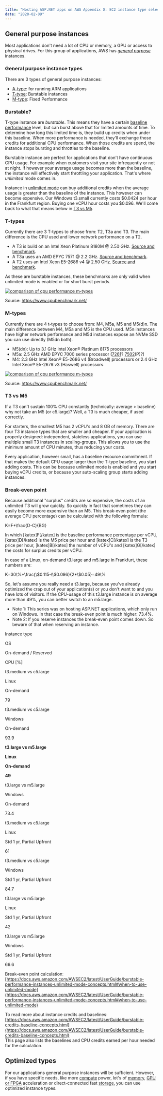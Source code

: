 ```yaml
---
title: "Hosting ASP.NET apps on AWS Appendix D: EC2 instance type selection"
date: "2020-02-09"
---
```


## General purpose instances

Most applications don't need a lot of CPU or memory, a GPU or access to physical drives. For this group of applications, AWS has _[general purpose](https://aws.amazon.com/ec2/instance-types/#General_Purpose)_ instances.

### General purpose instance types

There are 3 types of general purpose instances:

- [A-type](https://aws.amazon.com/ec2/instance-types/a1/): for running ARM applications
- [T-type](https://aws.amazon.com/ec2/instance-types/#Burstable_Performance_Instances): Burstable instances
- [M-type](https://aws.amazon.com/ec2/instance-types/m5/): Fixed Performance

### Burstable?

T-type instance are _burstable_. This means they have a certain [baseline performance](https://docs.aws.amazon.com/AWSEC2/latest/UserGuide/burstable-credits-baseline-concepts.html) level, but can burst above that for limited amounts of time. To determine how long this limited time is, they build up credits when under this baseline. When more performance is needed, they'll exchange those credits for additional CPU performance. When those credits are spend, the instance stops bursting and throttles to the baseline.

Burstable instance are perfect for applications that don't have continuous CPU usage. For example when customers visit your site infrequently or not at night. If however your average usage becomes more than the baseline, the instance will effectively start throttling your application. That's where _unlimited_ mode comes in.

Instance in [unlimited mode](https://docs.aws.amazon.com/AWSEC2/latest/UserGuide/burstable-performance-instances-unlimited-mode.html) can buy additional credits when the average usage is greater than the baseline of the instance. This however can become expensive. Our Windows t3.small currently costs $0.0424 per hour in the Frankfurt region. Buying one vCPU hour costs you $0.096. We'll come back to what that means below in [T3 vs M5](#t3-vs-m5).

### T-types

Currently there are 3 T-types to choose from: T2, T3a and T3. The main difference is the CPU used and lower network performance on a T2.

- A T3 is build on an Intel Xeon Platinum 8180M @ 2.50 GHz. [Source and benchmark](https://browser.geekbench.com/v4/cpu/13000395).
- A T3a uses an AMD EPYC 7571 @ 2.2 GHz. [Source and benchmark](https://browser.geekbench.com/v4/cpu/13000157).
- A T2 uses an Intel Xeon E5-2686 v4 @ 2.50 GHz. [Source and benchmark](https://browser.geekbench.com/v4/cpu/13000213).

As these are burstable instances, these benchmarks are only valid when unlimited mode is enabled or for short burst periods.

[![comparison of cpu performance m-types](images/appD-02.png)](https://blog.jodibooks.com/wp-content/uploads/2020/02/appD-02.png)

Source: https://www.cpubenchmark.net/

### M-types

Currently there are 4 t-types to choose from: M4, M5a, M5 and M5(d)n. The main difference between M4, M5a and M5 is the CPU used. M5n instances have higher network performance and M5d instances expose an NVMe SSD you can use directly (M5dn both).

- M5(dn): Up to 3.1 GHz Intel Xeon® Platinum 8175 processors
- M5a: 2.5 GHz AMD EPYC 7000 series processor ([7261](https://en.wikipedia.org/wiki/Epyc#First_generation_Epyc_(Naples))? [7502](https://en.wikipedia.org/wiki/Epyc#Second_generation_Epyc_(Rome))(P)?)
- M4: 2.3 GHz Intel Xeon® E5-2686 v4 (Broadwell) processors or 2.4 GHz Intel Xeon® E5-2676 v3 (Haswell) processors

[![comparison of cpu performance m-types](images/appD-02.png)](https://blog.jodibooks.com/wp-content/uploads/2020/02/appD-02.png)

Source: https://www.cpubenchmark.net/

### T3 vs M5

If a T3 can't sustain 100% CPU constantly (technically: average > baseline) why not take an M5 (or c5.large)? Well, a T3 is much cheaper, if used correctly.

For starters, the smallest M5 has 2 vCPU's and 8 GB of memory. There are four T3 instance types that are smaller and cheaper. If your application is properly designed: independent, stateless applications, you can use multiple small T3 instances in scaling-groups. This allows you to use the minimum amount of CPU minutes, thus reducing your costs.

Every application, however small, has a baseline resource commitment. If that makes the default CPU usage larger than the T-type baseline, you start adding costs. This can be because unlimited mode is enabled and you start buying vCPU credits, or because your auto-scaling group starts adding instances.

### Break-even point

Because additional "surplus" credits are so expensive, the costs of an unlimited T3 will grow quickly. So quickly in fact that sometimes they can easily become more expensive than an M5. This break-even point (the average CPU percentage) can be calculated with the following formula:

K=F+\\frac{D-C}{BG}

In which \[katex\]F\[/katex\] is the baseline performance percentage per vCPU, \[katex\]D\[/katex\] is the M5 price per hour and \[katex\]C\[/katex\] is the T3 price per hour, \[katex\]B\[/katex\] the number of vCPU's and \[katex\]G\[/katex\] the costs for surplus credits per vCPU.

In case of a Linux, on-demand t3.large and m5.large in Frankfurt, these numbers are:

K=30\\%+\\frac{\\$0.115-\\$0.096}{2\*\\$0.05}=49\\%

So, let's assume you really need a t3.large, because you've already optimized the crap out of your application(s) or you don't want to and you have lots of visitors. If the CPU-usage of this t3.large instance is on average more than 49%, you can better switch to an m5.large.

- Note 1: This series was on hosting ASP.NET applications, which only run on Windows. In that case the break-even point is much higher: 73.4%.
- Note 2: If you reserve instances the break-even point comes down. So beware of that when reserving an instance.

Instance type

OS

On-demand / Reserved

CPU \[%\]

t3.medium vs c5.large

Linux

On-demand

79

t3.medium vs c5.large

Windows

On-demand

93.9

**t3.large vs m5.large**

**Linux**

**On-demand**

**49**

t3.large vs m5.large

Windows

On-demand

73.4

t3.medium vs c5.large

Linux

Std 1 yr, Partial Upfront

61

t3.medium vs c5.large

Windows

Std 1 yr, Partial Upfront

84.7

t3.large vs m5.large

Linux

Std 1 yr, Partial Upfront

42

t3.large vs m5.large

Windows

Std 1 yr, Partial Upfront

69.6

Break-even point calculation: [https://docs.aws.amazon.com/AWSEC2/latest/UserGuide/burstable-performance-instances-unlimited-mode-concepts.html#when-to-use-unlimited-mode](https://docs.aws.amazon.com/AWSEC2/latest/UserGuide/burstable-performance-instances-unlimited-mode-concepts.html#when-to-use-unlimited-mode)

To read more about instance credits and baselines: [https://docs.aws.amazon.com/AWSEC2/latest/UserGuide/burstable-credits-baseline-concepts.html](https://docs.aws.amazon.com/AWSEC2/latest/UserGuide/burstable-credits-baseline-concepts.html)  
This page also lists the baselines and CPU credits earned per hour needed for the calculation.

## Optimized types

For our applications general purpose instances will be sufficient. However, if you have specific needs, like more [compute](https://aws.amazon.com/ec2/instance-types/#Compute_Optimized) power, lot's of [memory](https://aws.amazon.com/ec2/instance-types/#Memory_Optimized), [GPU or FPGA](https://aws.amazon.com/ec2/instance-types/#Accelerated_Computing) acceleration or direct-connected fast [storage](https://aws.amazon.com/ec2/instance-types/#Storage_Optimized), you can use optimized instance types.
